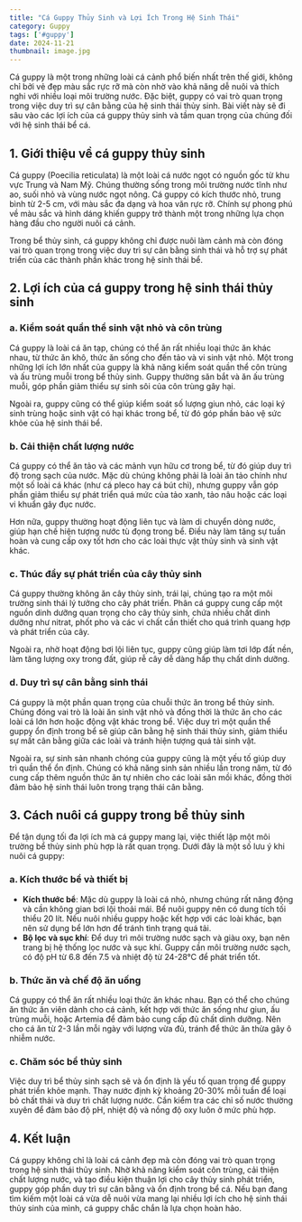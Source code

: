 ```yaml
---
title: "Cá Guppy Thủy Sinh và Lợi Ích Trong Hệ Sinh Thái"
category: Guppy
tags: ['#guppy']
date: 2024-11-21
thumbnail: image.jpg
---
```


Cá guppy là một trong những loài cá cảnh phổ biến nhất trên thế giới, không chỉ bởi vẻ đẹp màu sắc rực rỡ mà còn nhờ vào khả năng dễ nuôi và thích nghi với nhiều loại môi trường nước. Đặc biệt, guppy có vai trò quan trọng trong việc duy trì sự cân bằng của hệ sinh thái thủy sinh. Bài viết này sẽ đi sâu vào các lợi ích của cá guppy thủy sinh và tầm quan trọng của chúng đối với hệ sinh thái bể cá.

## 1. Giới thiệu về cá guppy thủy sinh

Cá guppy (Poecilia reticulata) là một loài cá nước ngọt có nguồn gốc từ khu vực Trung và Nam Mỹ. Chúng thường sống trong môi trường nước tĩnh như ao, suối nhỏ và vùng nước ngọt nông. Cá guppy có kích thước nhỏ, trung bình từ 2-5 cm, với màu sắc đa dạng và hoa văn rực rỡ. Chính sự phong phú về màu sắc và hình dáng khiến guppy trở thành một trong những lựa chọn hàng đầu cho người nuôi cá cảnh.

Trong bể thủy sinh, cá guppy không chỉ được nuôi làm cảnh mà còn đóng vai trò quan trọng trong việc duy trì sự cân bằng sinh thái và hỗ trợ sự phát triển của các thành phần khác trong hệ sinh thái bể.

## 2. Lợi ích của cá guppy trong hệ sinh thái thủy sinh

### a. **Kiểm soát quần thể sinh vật nhỏ và côn trùng**

Cá guppy là loài cá ăn tạp, chúng có thể ăn rất nhiều loại thức ăn khác nhau, từ thức ăn khô, thức ăn sống cho đến tảo và vi sinh vật nhỏ. Một trong những lợi ích lớn nhất của guppy là khả năng kiểm soát quần thể côn trùng và ấu trùng muỗi trong bể thủy sinh. Guppy thường săn bắt và ăn ấu trùng muỗi, góp phần giảm thiểu sự sinh sôi của côn trùng gây hại.

Ngoài ra, guppy cũng có thể giúp kiểm soát số lượng giun nhỏ, các loại ký sinh trùng hoặc sinh vật có hại khác trong bể, từ đó góp phần bảo vệ sức khỏe của hệ sinh thái bể.

### b. **Cải thiện chất lượng nước**

Cá guppy có thể ăn tảo và các mảnh vụn hữu cơ trong bể, từ đó giúp duy trì độ trong sạch của nước. Mặc dù chúng không phải là loài ăn tảo chính như một số loài cá khác (như cá pleco hay cá bút chì), nhưng guppy vẫn góp phần giảm thiểu sự phát triển quá mức của tảo xanh, tảo nâu hoặc các loại vi khuẩn gây đục nước.

Hơn nữa, guppy thường hoạt động liên tục và làm di chuyển dòng nước, giúp hạn chế hiện tượng nước tù đọng trong bể. Điều này làm tăng sự tuần hoàn và cung cấp oxy tốt hơn cho các loài thực vật thủy sinh và sinh vật khác.

### c. **Thúc đẩy sự phát triển của cây thủy sinh**

Cá guppy thường không ăn cây thủy sinh, trái lại, chúng tạo ra một môi trường sinh thái lý tưởng cho cây phát triển. Phân cá guppy cung cấp một nguồn dinh dưỡng quan trọng cho cây thủy sinh, chứa nhiều chất dinh dưỡng như nitrat, phốt pho và các vi chất cần thiết cho quá trình quang hợp và phát triển của cây.

Ngoài ra, nhờ hoạt động bơi lội liên tục, guppy cũng giúp làm tơi lớp đất nền, làm tăng lượng oxy trong đất, giúp rễ cây dễ dàng hấp thụ chất dinh dưỡng.

### d. **Duy trì sự cân bằng sinh thái**

Cá guppy là một phần quan trọng của chuỗi thức ăn trong bể thủy sinh. Chúng đóng vai trò là loài ăn sinh vật nhỏ và đồng thời là thức ăn cho các loài cá lớn hơn hoặc động vật khác trong bể. Việc duy trì một quần thể guppy ổn định trong bể sẽ giúp cân bằng hệ sinh thái thủy sinh, giảm thiểu sự mất cân bằng giữa các loài và tránh hiện tượng quá tải sinh vật.

Ngoài ra, sự sinh sản nhanh chóng của guppy cũng là một yếu tố giúp duy trì quần thể ổn định. Chúng có khả năng sinh sản nhiều lần trong năm, từ đó cung cấp thêm nguồn thức ăn tự nhiên cho các loài săn mồi khác, đồng thời đảm bảo hệ sinh thái luôn trong trạng thái cân bằng.

## 3. Cách nuôi cá guppy trong bể thủy sinh

Để tận dụng tối đa lợi ích mà cá guppy mang lại, việc thiết lập một môi trường bể thủy sinh phù hợp là rất quan trọng. Dưới đây là một số lưu ý khi nuôi cá guppy:

### a. **Kích thước bể và thiết bị**

- **Kích thước bể**: Mặc dù guppy là loài cá nhỏ, nhưng chúng rất năng động và cần không gian bơi lội thoải mái. Bể nuôi guppy nên có dung tích tối thiểu 20 lít. Nếu nuôi nhiều guppy hoặc kết hợp với các loài khác, bạn nên sử dụng bể lớn hơn để tránh tình trạng quá tải.
- **Bộ lọc và sục khí**: Để duy trì môi trường nước sạch và giàu oxy, bạn nên trang bị hệ thống lọc nước và sục khí. Guppy cần môi trường nước sạch, có độ pH từ 6.8 đến 7.5 và nhiệt độ từ 24-28°C để phát triển tốt.

### b. **Thức ăn và chế độ ăn uống**

Cá guppy có thể ăn rất nhiều loại thức ăn khác nhau. Bạn có thể cho chúng ăn thức ăn viên dành cho cá cảnh, kết hợp với thức ăn sống như giun, ấu trùng muỗi, hoặc Artemia để đảm bảo cung cấp đủ chất dinh dưỡng. Nên cho cá ăn từ 2-3 lần mỗi ngày với lượng vừa đủ, tránh để thức ăn thừa gây ô nhiễm nước.

### c. **Chăm sóc bể thủy sinh**

Việc duy trì bể thủy sinh sạch sẽ và ổn định là yếu tố quan trọng để guppy phát triển khỏe mạnh. Thay nước định kỳ khoảng 20-30% mỗi tuần để loại bỏ chất thải và duy trì chất lượng nước. Cần kiểm tra các chỉ số nước thường xuyên để đảm bảo độ pH, nhiệt độ và nồng độ oxy luôn ở mức phù hợp.

## 4. Kết luận

Cá guppy không chỉ là loài cá cảnh đẹp mà còn đóng vai trò quan trọng trong hệ sinh thái thủy sinh. Nhờ khả năng kiểm soát côn trùng, cải thiện chất lượng nước, và tạo điều kiện thuận lợi cho cây thủy sinh phát triển, guppy góp phần duy trì sự cân bằng và ổn định trong bể cá. Nếu bạn đang tìm kiếm một loài cá vừa dễ nuôi vừa mang lại nhiều lợi ích cho hệ sinh thái thủy sinh của mình, cá guppy chắc chắn là lựa chọn hoàn hảo.